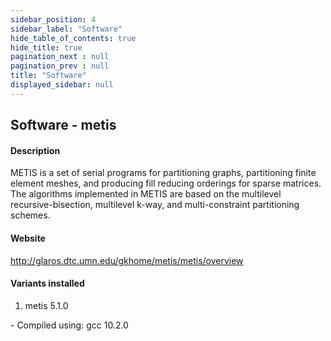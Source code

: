 ```yaml
---
sidebar_position: 4
sidebar_label: "Software"
hide_table_of_contents: true
hide_title: true
pagination_next : null
pagination_prev : null
title: "Software"
displayed_sidebar: null
---
```


## Software - metis


#### Description
METIS is a set of serial programs for partitioning graphs, partitioning finite element meshes, and producing fill reducing orderings for sparse matrices. The algorithms implemented in METIS are based on the multilevel recursive-bisection, multilevel k-way, and multi-constraint partitioning schemes.

#### Website
http://glaros.dtc.umn.edu/gkhome/metis/metis/overview

#### Variants installed
1. metis 5.1.0
<div class="ul-circle">
    - Compiled using: gcc 10.2.0
</div>

